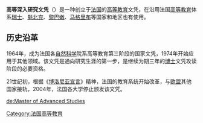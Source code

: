'''高等深入研究文凭'''（{{lang-fr|diplôme d'études approfondies；缩写：'''DEA'''或DipEA}}）是一种创立于[[法国|法国]]的[[高等教育|高等教育]]文凭，在沿用法国[[高等教育|高等教育]]体系[[瑞士|瑞士]]、[[魁北克|魁北克]]、[[黎巴嫩|黎巴嫩]]、[[马格里布|马格里布]]等国家和地区也有使用。

==历史沿革==
1964年，成为法国各[[自然科学|自然科学]]院系高等教育第三阶段的国家文凭，1974年开始应用于其他领域。该文凭是通向研究生涯的第一步，是继续为期三年的[[博士|博士]]文凭攻读阶段的必要资格。

21世纪初，根据《[[博洛尼亚宣言|博洛尼亚宣言]]》精神，法国的教育系统开始改革，与[[欧盟|欧盟]]其他国家接轨，2004年，法国各大学停止颁发该文凭。

{{学位}}

[[Category:法国高等教育|Category:法国高等教育]]

[[de:Master_of_Advanced_Studies|de:Master of Advanced Studies]]